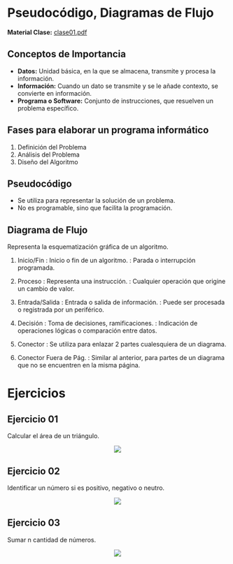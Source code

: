 # Pseudocódigo, Diagramas de Flujo

**Material Clase:** <a href="/ti3v11/docs/clase01.pdf" target="_blank" rel="noopener noreferrer">clase01.pdf</a>

## Conceptos de Importancia

- **Datos:** Unidad básica, en la que se almacena, transmite y procesa la información.
- **Información:** Cuando un dato se transmite y se le añade contexto, se convierte en información.
- **Programa o Software:** Conjunto de instrucciones, que resuelven un problema específico.

## Fases para elaborar un programa informático
1. Definición del Problema
2. Análisis del Problema
3. Diseño del Algoritmo

## Pseudocódigo
- Se utiliza para representar la solución de un problema.
- No es programable, sino que facilita la programación.

## Diagrama de Flujo
Representa la esquematización gráfica de un algoritmo.

1. Inicio/Fin
: Inicio o fin de un algoritmo.
: Parada o interrupción programada.

2. Proceso
: Representa una instrucción.
: Cualquier operación que origine un cambio de valor.

3. Entrada/Salida
: Entrada o salida de información.
: Puede ser procesada o registrada por un periférico.
    
4. Decisión
: Toma de decisiones, ramificaciones.
: Indicación de operaciones lógicas o comparación entre datos.
    
5. Conector
: Se utiliza para enlazar 2 partes cualesquiera de un diagrama.

6. Conector Fuera de Pág.
: Similar al anterior, para partes de un diagrama que no se encuentren en la misma página.

# Ejercicios

## Ejercicio 01
Calcular el área de un triángulo.

<center>
  <img src="/ti3v11/images/fig01.png"/>
</center>

## Ejercicio 02
Identificar un número si es positivo, negativo o neutro.

<center>
  <img src="/ti3v11/images/fig02.png"/>
</center>

## Ejercicio 03
Sumar n cantidad de números.

<center>
  <img src="/ti3v11/images/fig03.png"/>
</center>
